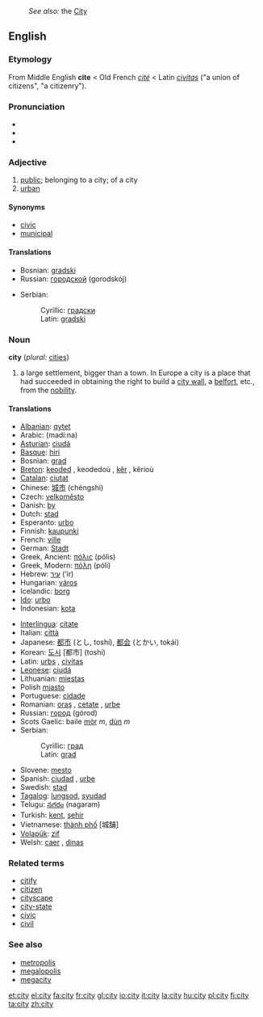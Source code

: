 :''See also:'' the [[City]]
==English==

{{rank|several|either|whether|339|city|held|help|number}}

===Etymology===
From Middle English '''cite''' < Old French ''[[cité]]'' < Latin ''[[civitas]]'' ("a union of citizens", "a citizenry").

===Pronunciation===
*{{IPA|/ˈsɪti/}}
*{{SAMPA|/"sIti/}}
*{{audio|en-us-city.ogg|Audio (US)}}

===Adjective===
#[[public]]; belonging to a city; of a city
#[[urban]]

====Synonyms====
*[[civic]]
*[[municipal]]

====Translations====
{{top}}
*Bosnian: [[gradski]] {{m}}
*Russian: [[городской]] (gorodskój)
{{mid}}
*Serbian:
*:Cyrillic: [[градски]] {{m}}
*:Latin: [[gradski#Serbian|gradski]] {{m}}
{{bottom}}

===Noun===
'''city''' (''plural:'' [[cities]])

#a large settlement, bigger than a town. In Europe a city is a place that had succeeded in obtaining the right to build a [[city wall]], a [[belfort]], etc., from the [[nobility]].

====Translations====
{{top}}
*[[Albanian]]: [[qytet]]
*Arabic: {{ARchar|[[مدينة]]}} (madí:na) {{f}}
*[[Asturian]]: [[ciudá]] {{f}}
*[[Basque]]: [[hiri]]
*Bosnian: [[grad#Bosnian|grad]] {{m}}
*[[Breton]]: [[keoded]] {{f}}, keodedoù {{p}}, [[kêr]] {{f}}, kêrioù {{p}}
*[[Catalan]]: [[ciutat]] {{f}}
*Chinese: [[城市]] (chéngshì)
*Czech: [[velkoměsto]] {{n}}
*Danish: [[by]]
*Dutch: [[stad]] {{f}} 
*Esperanto: [[urbo]]
*Finnish: [[kaupunki]]
*French: [[ville]] {{f}}
*German: [[Stadt]] {{f}}
*Greek, Ancient: [[πόλις]] (pólis) {{f}}
*Greek, Modern: [[πόλη]] (póli) {{f}}
*Hebrew: [[עיר]] (‘ir) {{f}}
*Hungarian: [[város]]
*Icelandic: [[borg]] {{f}} 
*[[Ido]]: [[urbo]]
*Indonesian: [[kota]]
{{mid}}
*[[Interlingua]]: [[citate]]
*Italian: [[città]] {{f}}
*Japanese: [[都市]] (とし, toshí), [[都会]] (とかい, tokái)
*Korean: [[도시]] [都市] (toshi)
*Latin: [[urbs]] {{f}}, [[civitas]] {{f}}
*[[Leonese]]: [[ciudá]] {{f}}
*Lithuanian: [[miestas]]
*Polish [[miasto]] {{n}}
*Portuguese: [[cidade]]
*Romanian: [[oraş]] {{n}}, [[cetate]] {{f}}, [[urbe]] {{f}}
*Russian: [[город]] (górod) {{m}}
*Scots Gaelic: baile [[mór|mòr]] ''m'', [[dùn]] ''m''
*Serbian:
*:Cyrillic: [[град#Serbian|град]] {{m}}
*:Latin: [[grad#Serbian|grad]] {{m}}
*Slovene: [[mesto]] {{n}}
*Spanish: [[ciudad]] {{f}}, [[urbe]] {{f}}
*Swedish: [[stad]] {{c}}
*[[Tagalog]]: [[lungsod]], [[syudad]]
*Telugu: [[నగరం]] (nagaram)
*Turkish: [[kent]], [[şehir]]
*Vietnamese: [[thành phố]] [城舗]
*[[Volapük]]: [[zif]]
*Welsh: [[caer]] {{f}}, [[dinas]] {{f}}
{{bottom}}

===Related terms===
*[[citify]]
*[[citizen]]
*[[cityscape]]
*[[city-state]]
*[[civic]]
*[[civil]]

===See also===
*[[metropolis]]
*[[megalopolis]]
*[[megacity]]

[[et:city]]
[[el:city]]
[[fa:city]]
[[fr:city]]
[[gl:city]]
[[io:city]]
[[it:city]]
[[la:city]]
[[hu:city]]
[[pl:city]]
[[fi:city]]
[[ta:city]]
[[zh:city]]